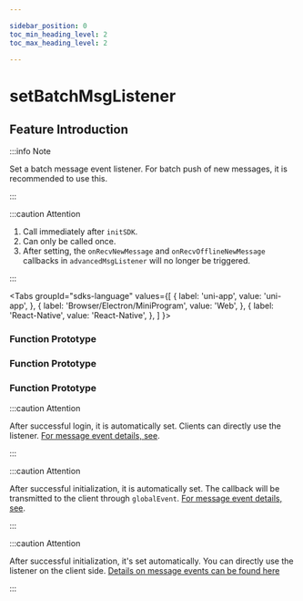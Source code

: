 ```yaml
---

sidebar_position: 0
toc_min_heading_level: 2
toc_max_heading_level: 2

---
```


# setBatchMsgListener

## Feature Introduction

:::info Note

Set a batch message event listener. For batch push of new messages, it is recommended to use this.

:::

:::caution Attention

1. Call immediately after `initSDK`.
2. Can only be called once.
3. After setting, the `onRecvNewMessage` and `onRecvOfflineNewMessage` callbacks in `advancedMsgListener` will no longer be triggered.

:::

<Tabs
groupId="sdks-language"
values={[
{ label: 'uni-app', value: 'uni-app', },
{ label: 'Browser/Electron/MiniProgram', value: 'Web', },
{ label: 'React-Native', value: 'React-Native', },
]
}>

<TabItem value="Flutter">

### Function Prototype

</TabItem>

<TabItem value="iOS">

### Function Prototype

</TabItem>

<TabItem value="Android">

### Function Prototype

</TabItem>

<TabItem value="Web">

:::caution Attention

After successful login, it is automatically set. Clients can directly use the listener. [For message event details, see](/listener/batchMsgListener.mdx).

:::

</TabItem>

<TabItem value="uni-app">

:::caution Attention

After successful initialization, it is automatically set. The callback will be transmitted to the client through `globalEvent`. [For message event details, see](/listener/batchMsgListener.mdx).

:::

</TabItem>
<TabItem value="React-Native">

:::caution Attention

After successful initialization, it's set automatically. You can directly use the listener on the client side. [Details on message events can be found here](/listener/batchMsgListener.mdx)

:::

</TabItem>
</Tabs>